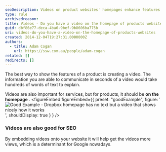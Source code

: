 ```yaml
---
seoDescription: Videos on product websites' homepages enhance features communication and boost SEO.
type: rule
archivedreason:
title: Videos - Do you have a video on the homepage of products websites?
guid: dbf86e77-deca-4ba6-9bef-9b8606ba775b
uri: videos-do-you-have-a-video-on-the-homepage-of-products-websites
created: 2014-12-04T19:27:31.0000000Z
authors:
  - title: Adam Cogan
    url: https://ssw.com.au/people/adam-cogan
related: []
redirects: []
---
```


The best way to show the features of a product is creating a video. The information you are able to communicate in seconds of a video would take hundreds of words of text to explain.

Videos are also important for services, but for products, it should be **on the homepage** .
<figureEmbed figureEmbed={{
  preset: "goodExample",
  figure: '![Good Example - Dropbox homepage has no text but a video that shows nicely how it works](dropbox-homepage.jpg)',
  shouldDisplay: true
} } />


### Videos are also good for SEO

By embedding videos onto your website it will help get the videos more views, which is a determinant for Google nowadays.